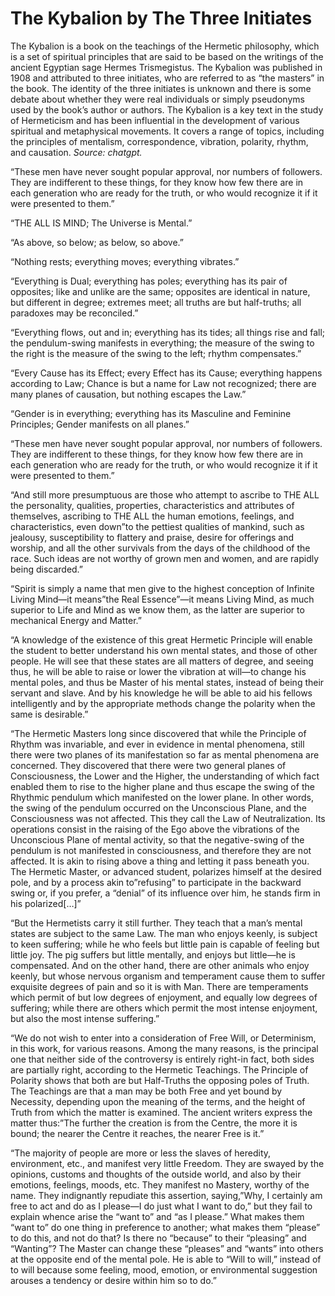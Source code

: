 # The Kybalion by The Three Initiates

The Kybalion is a book on the teachings of the Hermetic philosophy, which is a set of spiritual principles that are said to be based on the writings of the ancient Egyptian sage Hermes Trismegistus. The Kybalion was published in 1908 and attributed to three initiates, who are referred to as "the masters" in the book. The identity of the three initiates is unknown and there is some debate about whether they were real individuals or simply pseudonyms used by the book's author or authors. The Kybalion is a key text in the study of Hermeticism and has been influential in the development of various spiritual and metaphysical movements. It covers a range of topics, including the principles of mentalism, correspondence, vibration, polarity, rhythm, and causation. *Source: chatgpt.*

"These men have never sought popular approval, nor numbers of followers. They are indifferent to these things, for they know how few there are in each generation who are ready for the truth, or who would recognize it if it were presented to them."

"THE ALL IS MIND; The Universe is Mental."

"As above, so below; as below, so above."

"Nothing rests; everything moves; everything vibrates."

"Everything is Dual; everything has poles; everything has its pair of opposites; like and unlike are the same; opposites are identical in nature, but different in degree; extremes meet; all truths are but half-truths; all paradoxes may be reconciled."

"Everything flows, out and in; everything has its tides; all things rise and fall; the pendulum-swing manifests in everything; the measure of the swing to the right is the measure of the swing to the left; rhythm compensates."

"Every Cause has its Effect; every Effect has its Cause; everything happens according to Law; Chance is but a name for Law not recognized; there are many planes of causation, but nothing escapes the Law."

"Gender is in everything; everything has its Masculine and Feminine Principles; Gender manifests on all planes."

"These men have never sought popular approval, nor numbers of followers. They are indifferent to these things, for they know how few there are in each generation who are ready for the truth, or who would recognize it if it were presented to them."

"And still more presumptuous are those who attempt to ascribe to THE ALL the personality, qualities, properties, characteristics and attributes of themselves, ascribing to THE ALL the human emotions, feelings, and characteristics, even down "to the pettiest qualities of mankind, such as jealousy, susceptibility to flattery and praise, desire for offerings and worship, and all the other survivals from the days of the childhood of the race. Such ideas are not worthy of grown men and women, and are rapidly being discarded."

"Spirit is simply a name that men give to the highest conception of Infinite Living Mind---it means"the Real Essence"---it means Living Mind, as much superior to Life and Mind as we know them, as the latter are superior to mechanical Energy and Matter."

"A knowledge of the existence of this great Hermetic Principle will enable the student to better understand his own mental states, and those of other people. He will see that these states are all matters of degree, and seeing thus, he will be able to raise or lower the vibration at will---to change his mental poles, and thus be Master of his mental states, instead of being their servant and slave. And by his knowledge he will be able to aid his fellows intelligently and by the appropriate methods change the polarity when the same is desirable."

"The Hermetic Masters long since discovered that while the Principle of Rhythm was invariable, and ever in evidence in mental phenomena, still there were two planes of its manifestation so far as mental phenomena are concerned. They discovered that there were two general planes of Consciousness, the Lower and the Higher, the understanding of which fact enabled them to rise to the higher plane and thus escape the swing of the Rhythmic pendulum which manifested on the lower plane. In other words, the swing of the pendulum occurred on the Unconscious Plane, and the Consciousness was not affected. This they call the Law of Neutralization. Its operations consist in the raising of the Ego above the vibrations of the Unconscious Plane of mental activity, so that the negative-swing of the pendulum is not manifested in consciousness, and therefore they are not affected. It is akin to rising above a thing and letting it pass beneath you. The Hermetic Master, or advanced student, polarizes himself at the desired pole, and by a process akin to"refusing" to participate in the backward swing or, if you prefer, a "denial" of its influence over him, he stands firm in his polarized\[...\]"

"But the Hermetists carry it still further. They teach that a man's mental states are subject to the same Law. The man who enjoys keenly, is subject to keen suffering; while he who feels but little pain is capable of feeling but little joy. The pig suffers but little mentally, and enjoys but little---he is compensated. And on the other hand, there are other animals who enjoy keenly, but whose nervous organism and temperament cause them to suffer exquisite degrees of pain and so it is with Man. There are temperaments which permit of but low degrees of enjoyment, and equally low degrees of suffering; while there are others which permit the most intense enjoyment, but also the most intense suffering."

"We do not wish to enter into a consideration of Free Will, or Determinism, in this work, for various reasons. Among the many reasons, is the principal one that neither side of the controversy is entirely right-in fact, both sides are partially right, according to the Hermetic Teachings. The Principle of Polarity shows that both are but Half-Truths the opposing poles of Truth. The Teachings are that a man may be both Free and yet bound by Necessity, depending upon the meaning of the terms, and the height of Truth from which the matter is examined. The ancient writers express the matter thus:"The further the creation is from the Centre, the more it is bound; the nearer the Centre it reaches, the nearer Free is it."

"The majority of people are more or less the slaves of heredity, environment, etc., and manifest very little Freedom. They are swayed by the opinions, customs and thoughts of the outside world, and also by their emotions, feelings, moods, etc. They manifest no Mastery, worthy of the name. They indignantly repudiate this assertion, saying,"Why, I certainly am free to act and do as I please---I do just what I want to do," but they fail to explain whence arise the "want to" and "as I please." What makes them "want to" do one thing in preference to another; what makes them "please" to do this, and not do that? Is there no "because" to their "pleasing" and "Wanting"? The Master can change these "pleases" and "wants" into others at the opposite end of the mental pole. He is able to "Will to will," instead of to will because some feeling, mood, emotion, or environmental suggestion arouses a tendency or desire within him so to do."
